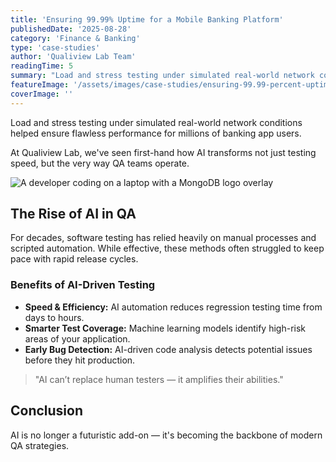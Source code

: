 ```yaml
---
title: 'Ensuring 99.99% Uptime for a Mobile Banking Platform'
publishedDate: '2025-08-28'
category: 'Finance & Banking'
type: 'case-studies'
author: 'Qualiview Lab Team'
readingTime: 5
summary: "Load and stress testing under simulated real-world network conditions helped ensure flawless performance for millions of banking app users."
featureImage: '/assets/images/case-studies/ensuring-99.99-percent-uptime-for-a-mobile-banking-platform-2.png'
coverImage: ''
---
```


Load and stress testing under simulated real-world network conditions helped ensure flawless performance for millions of banking app users.

At Qualiview Lab, we've seen first-hand how AI transforms not just testing speed, but the very way QA teams operate.

![A developer coding on a laptop with a MongoDB logo overlay](/assets/images/case-studies/case-study-cover.png)

## The Rise of AI in QA

For decades, software testing has relied heavily on manual processes and scripted automation. While effective, these methods often struggled to keep pace with rapid release cycles.

### Benefits of AI-Driven Testing
- **Speed & Efficiency:** AI automation reduces regression testing time from days to hours.
- **Smarter Test Coverage:** Machine learning models identify high-risk areas of your application.
- **Early Bug Detection:** AI-driven code analysis detects potential issues before they hit production.

> "AI can’t replace human testers — it amplifies their abilities."

## Conclusion

AI is no longer a futuristic add-on — it's becoming the backbone of modern QA strategies.
